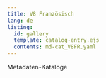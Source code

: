 ```yaml
---
title: V8 Französisch
lang: de
listing:
  id: gallery
  template: catalog-entry.ejs
  contents: md-cat_V8FR.yaml
---
```

Metadaten-Kataloge

::: {#gallery}
:::
